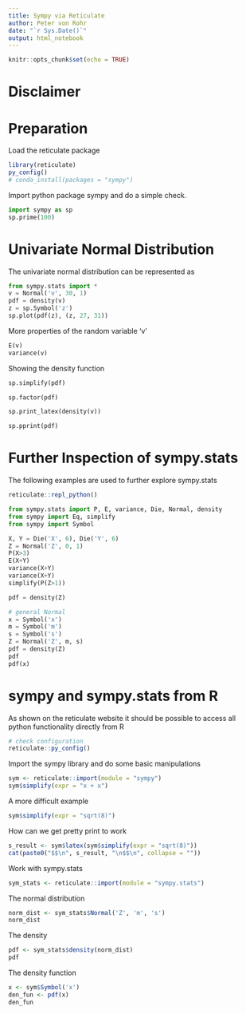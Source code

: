 ```yaml
---
title: Sympy via Reticulate
author: Peter von Rohr
date: "`r Sys.Date()`"
output: html_notebook
---
```


```r
knitr::opts_chunk$set(echo = TRUE)
```

# Disclaimer


# Preparation
Load the reticulate package

```r
library(reticulate)
py_config()
# conda_install(packages = "sympy")
```

Import python package sympy and do a simple check.

```python
import sympy as sp
sp.prime(100)
```


# Univariate Normal Distribution
The univariate normal distribution can be represented as

```python
from sympy.stats import *
v = Normal('v', 30, 1)
pdf = density(v)
z = sp.Symbol('z')
sp.plot(pdf(z), (z, 27, 31))
```

More properties of the random variable 'v'

```python
E(v)
variance(v)
```


Showing the density function

```python
sp.simplify(pdf)
```

```python
sp.factor(pdf)
```

```python
sp.print_latex(density(v))
```

```python
sp.pprint(pdf)
```

# Further Inspection of sympy.stats
The following examples are used to further explore sympy.stats

```r
reticulate::repl_python()
```

```python
from sympy.stats import P, E, variance, Die, Normal, density
from sympy import Eq, simplify
from sympy import Symbol

X, Y = Die('X', 6), Die('Y', 6) 
Z = Normal('Z', 0, 1)
P(X>3)
E(X+Y)
variance(X+Y)
variance(X+Y)
simplify(P(Z>1))

pdf = density(Z)

# general Normal
x = Symbol('x')
m = Symbol('m')
s = Symbol('s')
Z = Normal('Z', m, s)
pdf = density(Z)
pdf
pdf(x)
```


# sympy and sympy.stats from R
As shown on the reticulate website it should be possible to access all python functionality directly from R

```r
# check configuration
reticulate::py_config()
```

Import the sympy library and do some basic manipulations

```r
sym <- reticulate::import(module = "sympy")
sym$simplify(expr = "x + x")
```

A more difficult example

```r
sym$simplify(expr = "sqrt(8)")
```

How can we get pretty print to work

```r
s_result <- sym$latex(sym$simplify(expr = "sqrt(8)"))
cat(paste0("$$\n", s_result, "\n$$\n", collapse = ""))
```


Work with sympy.stats

```r
sym_stats <- reticulate::import(module = "sympy.stats")
```

The normal distribution

```r
norm_dist <- sym_stats$Normal('Z', 'm', 's')
norm_dist
```

The density

```r
pdf <- sym_stats$density(norm_dist)
pdf
```

The density function

```r
x <- sym$Symbol('x')
den_fun <- pdf(x)
den_fun
 ```

